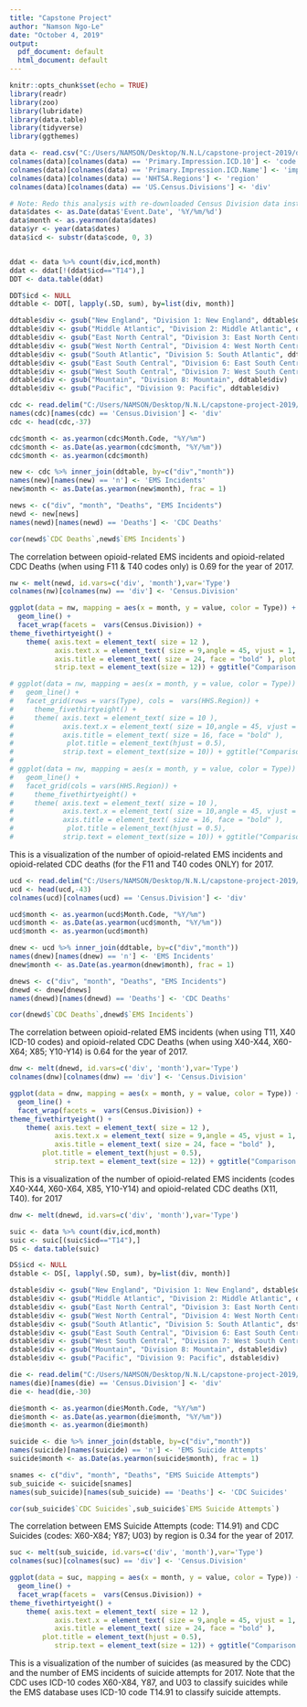 ```yaml
---
title: "Capstone Project"
author: "Namson Ngo-Le"
date: "October 4, 2019"
output:
  pdf_document: default
  html_document: default
---
```


```r
knitr::opts_chunk$set(echo = TRUE)
library(readr)
library(zoo)
library(lubridate)
library(data.table)
library(tidyverse)
library(ggthemes)
```


```r
data <- read.csv("C:/Users/NAMSON/Desktop/N.N.L/capstone-project-2019/data/data_20190929.csv")
colnames(data)[colnames(data) == 'Primary.Impression.ICD.10'] <- 'code'
colnames(data)[colnames(data) == 'Primary.Impression.ICD.Name'] <- 'imp'
colnames(data)[colnames(data) == 'NHTSA.Regions'] <- 'region'
colnames(data)[colnames(data) == 'US.Census.Divisions'] <- 'div'
```

```r
# Note: Redo this analysis with re-downloaded Census Division data instead of NHTSA Region data
data$dates <- as.Date(data$'Event.Date', '%Y/%m/%d')
data$month <- as.yearmon(data$dates)
data$yr <- year(data$dates)
data$icd <- substr(data$code, 0, 3)


ddat <- data %>% count(div,icd,month)
ddat <- ddat[!(ddat$icd=="T14"),]
DDT <- data.table(ddat)

DDT$icd <- NULL
ddtable <- DDT[, lapply(.SD, sum), by=list(div, month)]

ddtable$div <- gsub("New England", "Division 1: New England", ddtable$div)
ddtable$div <- gsub("Middle Atlantic", "Division 2: Middle Atlantic", ddtable$div)
ddtable$div <- gsub("East North Central", "Division 3: East North Central", ddtable$div)
ddtable$div <- gsub("West North Central", "Division 4: West North Central", ddtable$div)
ddtable$div <- gsub("South Atlantic", "Division 5: South Atlantic", ddtable$div)
ddtable$div <- gsub("East South Central", "Division 6: East South Central", ddtable$div)
ddtable$div <- gsub("West South Central", "Division 7: West South Central", ddtable$div)
ddtable$div <- gsub("Mountain", "Division 8: Mountain", ddtable$div)
ddtable$div <- gsub("Pacific", "Division 9: Pacific", ddtable$div)

cdc <- read.delim("C:/Users/NAMSON/Desktop/N.N.L/capstone-project-2019/data/cdc_opioids_division.txt")
names(cdc)[names(cdc) == 'Census.Division'] <- 'div'
cdc <- head(cdc,-37)

cdc$month <- as.yearmon(cdc$Month.Code, "%Y/%m")
cdc$month <- as.Date(as.yearmon(cdc$month, "%Y/%m"))
cdc$month <- as.yearmon(cdc$month)

new <- cdc %>% inner_join(ddtable, by=c("div","month"))
names(new)[names(new) == 'n'] <- 'EMS Incidents'
new$month <- as.Date(as.yearmon(new$month), frac = 1)

news <- c("div", "month", "Deaths", "EMS Incidents")
newd <- new[news]
names(newd)[names(newd) == 'Deaths'] <- 'CDC Deaths'
```

```r
cor(newd$`CDC Deaths`,newd$`EMS Incidents`)
```

The correlation between opioid-related EMS incidents and opioid-related CDC Deaths (when using F11 & T40 codes only) is 0.69 for the year of 2017.

```r
nw <- melt(newd, id.vars=c('div', 'month'),var='Type')
colnames(nw)[colnames(nw) == 'div'] <- 'Census.Division'

ggplot(data = nw, mapping = aes(x = month, y = value, color = Type)) +
  geom_line() +
  facet_wrap(facets =  vars(Census.Division)) +
theme_fivethirtyeight() +  
    theme( axis.text = element_text( size = 12 ),
           axis.text.x = element_text( size = 9,angle = 45, vjust = 1, hjust=1 ),
           axis.title = element_text( size = 24, face = "bold" ), plot.title = element_text(hjust = 0.5), 
           strip.text = element_text(size = 12)) + ggtitle("Comparison of Opioid-Related Deaths (v2)/EMS Incidents for 2017")

# ggplot(data = nw, mapping = aes(x = month, y = value, color = Type)) +
#   geom_line() +
#   facet_grid(rows = vars(Type), cols =  vars(HHS.Region)) +
#     theme_fivethirtyeight() + 
#     theme( axis.text = element_text( size = 10 ),
#            axis.text.x = element_text( size = 10,angle = 45, vjust = 1, hjust=1 ),
#            axis.title = element_text( size = 16, face = "bold" ),
#             plot.title = element_text(hjust = 0.5), 
#            strip.text = element_text(size = 10)) + ggtitle("Comparison of Opioid-Related Deaths/EMS Incidents for 2017")
# 
# ggplot(data = nw, mapping = aes(x = month, y = value, color = Type)) +
#   geom_line() +
#   facet_grid(cols = vars(HHS.Region)) +
#     theme_fivethirtyeight() + 
#     theme( axis.text = element_text( size = 10 ),
#            axis.text.x = element_text( size = 10,angle = 45, vjust = 1, hjust=1 ),
#            axis.title = element_text( size = 16, face = "bold" ),
#             plot.title = element_text(hjust = 0.5), 
#            strip.text = element_text(size = 10)) + ggtitle("Comparison of Opioid-Related Deaths/EMS Incidents for 2017")
```

This is a visualization of the number of opioid-related EMS incidents and opioid-related CDC deaths (for the F11 and T40 codes ONLY) for 2017.

```r
ucd <- read.delim("C:/Users/NAMSON/Desktop/N.N.L/capstone-project-2019/data/UCD_Overdoses.txt")
ucd <- head(ucd,-43)
colnames(ucd)[colnames(ucd) == 'Census.Division'] <- 'div'

ucd$month <- as.yearmon(ucd$Month.Code, "%Y/%m")
ucd$month <- as.Date(as.yearmon(ucd$month, "%Y/%m"))
ucd$month <- as.yearmon(ucd$month)

dnew <- ucd %>% inner_join(ddtable, by=c("div","month"))
names(dnew)[names(dnew) == 'n'] <- 'EMS Incidents'
dnew$month <- as.Date(as.yearmon(dnew$month), frac = 1)

dnews <- c("div", "month", "Deaths", "EMS Incidents")
dnewd <- dnew[dnews]
names(dnewd)[names(dnewd) == 'Deaths'] <- 'CDC Deaths'
```

```r
cor(dnewd$`CDC Deaths`,dnewd$`EMS Incidents`)
```

The correlation between opioid-related EMS incidents (when using T11, X40 ICD-10 codes) and opioid-related CDC Deaths (when using X40-X44, X60-X64; X85; Y10-Y14) is 0.64 for the year of 2017.

```r
dnw <- melt(dnewd, id.vars=c('div', 'month'),var='Type')
colnames(dnw)[colnames(dnw) == 'div'] <- 'Census.Division'

ggplot(data = dnw, mapping = aes(x = month, y = value, color = Type)) +
  geom_line() +
  facet_wrap(facets =  vars(Census.Division)) +
theme_fivethirtyeight() +  
    theme( axis.text = element_text( size = 12 ),
           axis.text.x = element_text( size = 9,angle = 45, vjust = 1, hjust=1 ),
           axis.title = element_text( size = 24, face = "bold" ),
        plot.title = element_text(hjust = 0.5), 
           strip.text = element_text(size = 12)) + ggtitle("Comparison of Opioid-Related Deaths (v1)/EMS Incidents for 2017")
```

This is a visualization of the number of opioid-related EMS incidents (codes X40-X44, X60-X64, X85, Y10-Y14) and opioid-related CDC deaths (X11, T40). for 2017

```r
dnw <- melt(dnewd, id.vars=c('div', 'month'),var='Type')

suic <- data %>% count(div,icd,month)
suic <- suic[(suic$icd=="T14"),]
DS <- data.table(suic)

DS$icd <- NULL
dstable <- DS[, lapply(.SD, sum), by=list(div, month)]

dstable$div <- gsub("New England", "Division 1: New England", dstable$div)
dstable$div <- gsub("Middle Atlantic", "Division 2: Middle Atlantic", dstable$div)
dstable$div <- gsub("East North Central", "Division 3: East North Central", dstable$div)
dstable$div <- gsub("West North Central", "Division 4: West North Central", dstable$div)
dstable$div <- gsub("South Atlantic", "Division 5: South Atlantic", dstable$div)
dstable$div <- gsub("East South Central", "Division 6: East South Central", dstable$div)
dstable$div <- gsub("West South Central", "Division 7: West South Central", dstable$div)
dstable$div <- gsub("Mountain", "Division 8: Mountain", dstable$div)
dstable$div <- gsub("Pacific", "Division 9: Pacific", dstable$div)

die <- read.delim("C:/Users/NAMSON/Desktop/N.N.L/capstone-project-2019/data/UCD_Suicides.txt")
names(die)[names(die) == 'Census.Division'] <- 'div'
die <- head(die,-30)

die$month <- as.yearmon(die$Month.Code, "%Y/%m")
die$month <- as.Date(as.yearmon(die$month, "%Y/%m"))
die$month <- as.yearmon(die$month)

suicide <- die %>% inner_join(dstable, by=c("div","month"))
names(suicide)[names(suicide) == 'n'] <- 'EMS Suicide Attempts'
suicide$month <- as.Date(as.yearmon(suicide$month), frac = 1)

snames <- c("div", "month", "Deaths", "EMS Suicide Attempts")
sub_suicide <- suicide[snames]
names(sub_suicide)[names(sub_suicide) == 'Deaths'] <- 'CDC Suicides'

```


```r
cor(sub_suicide$`CDC Suicides`,sub_suicide$`EMS Suicide Attempts`)
```

The correlation between EMS Suicide Attempts (code: T14.91) and CDC Suicides (codes: X60-X84; Y87; U03) by region is 0.34 for the year of 2017.

```r
suc <- melt(sub_suicide, id.vars=c('div', 'month'),var='Type')
colnames(suc)[colnames(suc) == 'div'] <- 'Census.Division'

ggplot(data = suc, mapping = aes(x = month, y = value, color = Type)) +
  geom_line() +
  facet_wrap(facets =  vars(Census.Division)) +
theme_fivethirtyeight() +  
    theme( axis.text = element_text( size = 12 ),
           axis.text.x = element_text( size = 9,angle = 45, vjust = 1, hjust=1 ),
           axis.title = element_text( size = 24, face = "bold" ),
        plot.title = element_text(hjust = 0.5), 
           strip.text = element_text(size = 12)) + ggtitle("Comparison of CDC Suicides vs. EMS Suicide Attempts for 2017")
```

This is a visualization of the number of suicides (as measured by the CDC) and the number of EMS incidents of suicide attempts for 2017. Note that the CDC uses ICD-10 codes X60-X84, Y87, and U03 to classify suicides while the EMS database uses ICD-10 code T14.91 to classify suicide attempts.
